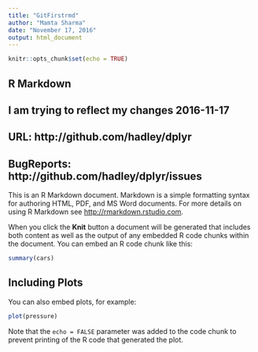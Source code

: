 ```yaml
---
title: "GitFirstrmd"
author: "Mamta Sharma"
date: "November 17, 2016"
output: html_document
---
```


```r
knitr::opts_chunk$set(echo = TRUE)
```

## R Markdown
## I am trying to reflect my changes 2016-11-17
## URL: http://github.com/hadley/dplyr
## BugReports: http://github.com/hadley/dplyr/issues

This is an R Markdown document. Markdown is a simple formatting syntax for authoring HTML, PDF, and MS Word documents. For more details on using R Markdown see <http://rmarkdown.rstudio.com>.

When you click the **Knit** button a document will be generated that includes both content as well as the output of any embedded R code chunks within the document. You can embed an R code chunk like this:

```r
summary(cars)
```

## Including Plots

You can also embed plots, for example:

```r
plot(pressure)
```

Note that the `echo = FALSE` parameter was added to the code chunk to prevent printing of the R code that generated the plot.
